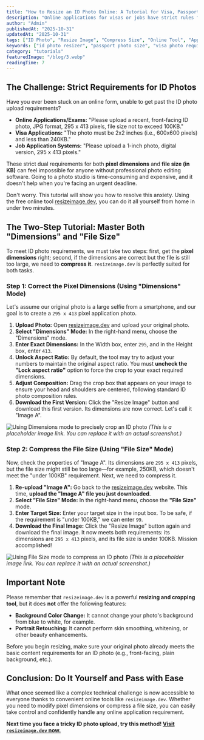 ```yaml
---
title: "How to Resize an ID Photo Online: A Tutorial for Visa, Passport, and Application Requirements"
description: "Online applications for visas or jobs have strict rules for ID photo dimensions and file size (KB). This tutorial teaches you how to use a free online tool to meet any requirement in two simple steps."
author: "Admin"
publishedAt: "2025-10-31"
updatedAt: "2025-10-31"
tags: ["ID Photo", "Resize Image", "Compress Size", "Online Tool", "Application Photo"]
keywords: ["id photo resizer", "passport photo size", "visa photo requirements", "resize image for application", "compress photo size"]
category: "tutorials"
featuredImage: "/blog/3.webp"
readingTime: 7
---
```


## The Challenge: Strict Requirements for ID Photos

Have you ever been stuck on an online form, unable to get past the ID photo upload requirements?

*   **Online Applications/Exams:** "Please upload a recent, front-facing ID photo, JPG format, 295 x 413 pixels, file size not to exceed 100KB."
*   **Visa Applications:** "The photo must be 2x2 inches (i.e., 600x600 pixels) and less than 240KB."
*   **Job Application Systems:** "Please upload a 1-inch photo, digital version, 295 x 413 pixels."

These strict dual requirements for both **pixel dimensions** and **file size (in KB)** can feel impossible for anyone without professional photo editing software. Going to a photo studio is time-consuming and expensive, and it doesn't help when you're facing an urgent deadline.

Don't worry. This tutorial will show you how to resolve this anxiety. Using the free online tool [resizeimage.dev](https://resizeimage.dev), you can do it all yourself from home in under two minutes.

## The Two-Step Tutorial: Master Both "Dimensions" and "File Size"

To meet ID photo requirements, we must take two steps: first, get the **pixel dimensions** right; second, if the dimensions are correct but the file is still too large, we need to **compress it**. `resizeimage.dev` is perfectly suited for both tasks.

### Step 1: Correct the Pixel Dimensions (Using "Dimensions" Mode)

Let's assume our original photo is a large selfie from a smartphone, and our goal is to create a `295 x 413` pixel application photo.

1.  **Upload Photo:** Open [resizeimage.dev](https://resizeimage.dev) and upload your original photo.
2.  **Select "Dimensions" Mode:** In the right-hand menu, choose the "Dimensions" mode.
3.  **Enter Exact Dimensions:** In the Width box, enter `295`, and in the Height box, enter `413`.
4.  **Unlock Aspect Ratio:** By default, the tool may try to adjust your numbers to maintain the original aspect ratio. You must **uncheck the "Lock aspect ratio"** option to force the crop to your exact required dimensions.
5.  **Adjust Composition:** Drag the crop box that appears on your image to ensure your head and shoulders are centered, following standard ID photo composition rules.
6.  **Download the First Version:** Click the "Resize Image" button and download this first version. Its dimensions are now correct. Let's call it "Image A".

![Using Dimensions mode to precisely crop an ID photo](https://example.com/id-photo-dimensions-en.jpg)
*(This is a placeholder image link. You can replace it with an actual screenshot.)*

### Step 2: Compress the File Size (Using "File Size" Mode)

Now, check the properties of "Image A". Its dimensions are `295 x 413` pixels, but the file size might still be too large—for example, 250KB, which doesn't meet the "under 100KB" requirement. Next, we need to compress it.

1.  **Re-upload "Image A":** Go back to the [resizeimage.dev](https://resizeimage.dev) website. This time, **upload the "Image A" file you just downloaded**.
2.  **Select "File Size" Mode:** In the right-hand menu, choose the **"File Size"** mode.
3.  **Enter Target Size:** Enter your target size in the input box. To be safe, if the requirement is "under 100KB," we can enter `99`.
4.  **Download the Final Image:** Click the "Resize Image" button again and download the final image. It now meets both requirements: its dimensions are `295 x 413` pixels, and its file size is under 100KB. Mission accomplished!

![Using File Size mode to compress an ID photo](https://example.com/id-photo-filesize-en.jpg)
*(This is a placeholder image link. You can replace it with an actual screenshot.)*

## Important Note

Please remember that `resizeimage.dev` is a powerful **resizing and cropping tool**, but it does **not** offer the following features:

*   **Background Color Change:** It cannot change your photo's background from blue to white, for example.
*   **Portrait Retouching:** It cannot perform skin smoothing, whitening, or other beauty enhancements.

Before you begin resizing, make sure your original photo already meets the basic content requirements for an ID photo (e.g., front-facing, plain background, etc.).

## Conclusion: Do It Yourself and Pass with Ease

What once seemed like a complex technical challenge is now accessible to everyone thanks to convenient online tools like `resizeimage.dev`. Whether you need to modify pixel dimensions or compress a file size, you can easily take control and confidently handle any online application requirement.

**Next time you face a tricky ID photo upload, try this method! [Visit `resizeimage.dev` now.](https://resizeimage.dev)**
